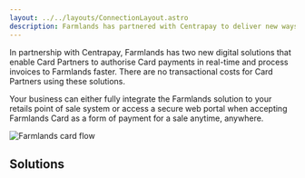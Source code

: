 ```yaml
---
layout: ../../layouts/ConnectionLayout.astro
description: Farmlands has partnered with Centrapay to deliver new ways for your business to authorise and process Farmlands Card payments that are faster, easier, and more secure than ever.
---
```


In partnership with Centrapay, Farmlands has two new digital solutions that enable Card Partners to authorise Card payments in real-time and process invoices to Farmlands faster. There are no transactional costs for Card Partners using these solutions.

Your business can either fully integrate the Farmlands solution to your retails point of sale system or access a secure web portal when accepting Farmlands Card as a form of payment for a sale anytime, anywhere.

![Farmlands card flow](/farmlands-flow.png)

## Solutions
<Grid>
  <Card
    title='1. POS API'
    description='A comprehensive payment API to support Farmlands Card payments. This option is for Card Partners that need integration with their retail POS system.'
    imageSrc='/farmlands-pos-background.png'
    link={{
      text: 'POS Integration Guide',
      url: '/guides/farmlands-pos-integration'
    }}
  />
  <Card
    title='2. Portal'
    description='A secure web portal to support acceptance of Farmlands Card as a form of payment. This option allows Card Partners to gain an authorisation for a Farmlands Card when presented as payment for a sale, without having to integrate to their retail point of sale system.'
    imageSrc='/farmlands-portal-background.png'
    link={{
      text: 'Portal Guide',
      url: '/guides/farmlands-portal'
    }}
  />
</Grid>
